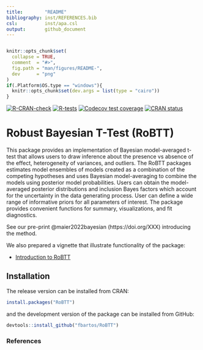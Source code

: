 ```yaml
---
title:        "README"
bibliography: inst/REFERENCES.bib
csl:          inst/apa.csl
output:       github_document
---
```


<!-- README.md is generated from README.Rmd. Please edit that file -->
```r

```
```r
knitr::opts_chunk$set(
  collapse = TRUE,
  comment  = "#>",
  fig.path = "man/figures/README-",
  dev      = "png"
)
if(.Platform$OS.type == "windows"){
  knitr::opts_chunk$set(dev.args = list(type = "cairo"))
}
```

<!-- badges: start -->
[![R-CRAN-check](https://github.com/FBartos/RoBTT/workflows/R-CMD-check/badge.svg)](https://github.com/FBartos/RoBTT/actions)
[![R-tests](https://github.com/FBartos/RoBTT/workflows/R-CMD-tests/badge.svg)](https://github.com/FBartos/RoBTT/actions)
[![Codecov test coverage](https://codecov.io/gh/FBartos/RoBTT/branch/master/graph/badge.svg)](https://app.codecov.io/gh/FBartos/RoBTT?branch=master)
[![CRAN status](https://www.r-pkg.org/badges/version/RoBTT)](https://CRAN.R-project.org/package=RoBTT)
<!-- badges: end -->

# Robust Bayesian T-Test (RoBTT)

This package provides an implementation of Bayesian model-averaged t-test that allows users to draw inference about the presence vs absence of the effect, heterogeneity of variances, and outliers. The RoBTT packages estimates model ensembles of models created as a combination of the competing hypotheses and uses Bayesian model-averaging to combine the models using posterior model probabilities. Users can obtain the model-averaged posterior distributions and inclusion Bayes factors which account for the uncertainty in the data generating process. User can define a wide range of informative priors for all parameters of interest. The package provides convenient functions for summary, visualizations, and fit diagnostics.

See our pre-print @maier2022bayesian (https://doi.org/XXX) introducing the method.

We also prepared a vignette that illustrate functionality of the package:

 - [Introduction to RoBTT](https://fbartos.github.io/RoBTT/articles/Introduction_to_RoBTT.html)


## Installation

The release version can be installed from CRAN:
``` r
install.packages("RoBTT")
```
and the development version of the package can be installed from GitHub:

``` r
devtools::install_github("fbartos/RoBTT")
```


### References
